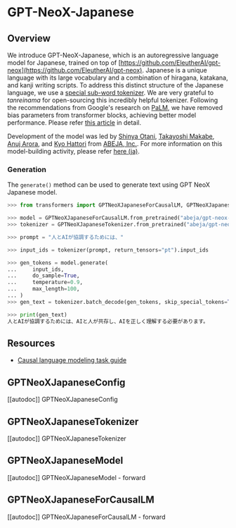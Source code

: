 <!--Copyright 2022 The HuggingFace Team. All rights reserved.

Licensed under the Apache License, Version 2.0 (the "License"); you may not use this file except in compliance with
the License. You may obtain a copy of the License at

http://www.apache.org/licenses/LICENSE-2.0

Unless required by applicable law or agreed to in writing, software distributed under the License is distributed on
an "AS IS" BASIS, WITHOUT WARRANTIES OR CONDITIONS OF ANY KIND, either express or implied. See the License for the
specific language governing permissions and limitations under the License.
-->

# GPT-NeoX-Japanese

## Overview

We introduce GPT-NeoX-Japanese, which is an autoregressive language model for Japanese, trained on top of [https://github.com/EleutherAI/gpt-neox](https://github.com/EleutherAI/gpt-neox).
Japanese is a unique language with its large vocabulary and a combination of hiragana, katakana, and kanji writing scripts.
To address this distinct structure of the Japanese language, we use a [special sub-word tokenizer](https://github.com/tanreinama/Japanese-BPEEncoder_V2). We are very grateful to *tanreinama* for open-sourcing this incredibly helpful tokenizer.
Following the recommendations from Google's research on [PaLM](https://ai.googleblog.com/2022/04/pathways-language-model-palm-scaling-to.html), we have removed bias parameters from transformer blocks, achieving better model performance. Please refer [this article](https://medium.com/ml-abeja/training-a-better-gpt-2-93b157662ae4) in detail.

Development of the model was led by [Shinya Otani](https://github.com/SO0529), [Takayoshi Makabe](https://github.com/spider-man-tm), [Anuj Arora](https://github.com/Anuj040), and [Kyo Hattori](https://github.com/go5paopao) from [ABEJA, Inc.](https://www.abejainc.com/). For more information on this model-building activity, please refer [here (ja)](https://tech-blog.abeja.asia/entry/abeja-gpt-project-202207).

### Generation

The `generate()` method can be used to generate text using GPT NeoX Japanese model.

```python
>>> from transformers import GPTNeoXJapaneseForCausalLM, GPTNeoXJapaneseTokenizer

>>> model = GPTNeoXJapaneseForCausalLM.from_pretrained("abeja/gpt-neox-japanese-2.7b")
>>> tokenizer = GPTNeoXJapaneseTokenizer.from_pretrained("abeja/gpt-neox-japanese-2.7b")

>>> prompt = "人とAIが協調するためには、"

>>> input_ids = tokenizer(prompt, return_tensors="pt").input_ids

>>> gen_tokens = model.generate(
...     input_ids,
...     do_sample=True,
...     temperature=0.9,
...     max_length=100,
... )
>>> gen_text = tokenizer.batch_decode(gen_tokens, skip_special_tokens=True)[0]

>>> print(gen_text)
人とAIが協調するためには、AIと人が共存し、AIを正しく理解する必要があります。
```

## Resources

- [Causal language modeling task guide](./tasks/language_modeling)

## GPTNeoXJapaneseConfig

[[autodoc]] GPTNeoXJapaneseConfig

## GPTNeoXJapaneseTokenizer

[[autodoc]] GPTNeoXJapaneseTokenizer

## GPTNeoXJapaneseModel

[[autodoc]] GPTNeoXJapaneseModel
    - forward

## GPTNeoXJapaneseForCausalLM

[[autodoc]] GPTNeoXJapaneseForCausalLM
    - forward

